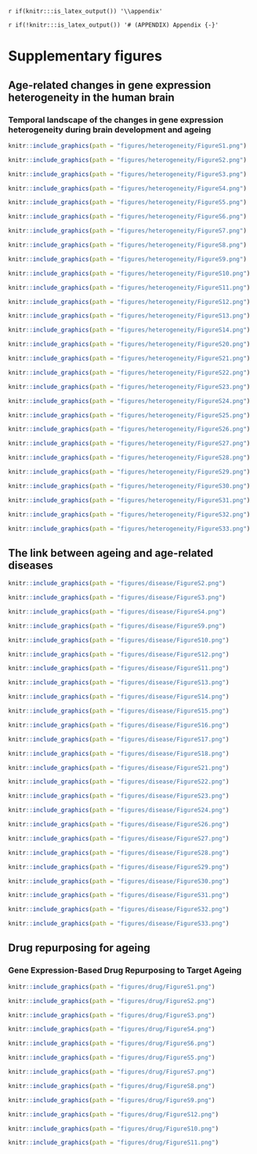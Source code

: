 `r if(knitr:::is_latex_output()) '\\appendix'`

`r if(!knitr:::is_latex_output()) '# (APPENDIX) Appendix {-}'` 

# Supplementary figures

## Age-related changes in gene expression heterogeneity in the human brain

### Temporal landscape of the changes in gene expression heterogeneity during brain development and ageing

```r
knitr::include_graphics(path = "figures/heterogeneity/FigureS1.png")
```

```r
knitr::include_graphics(path = "figures/heterogeneity/FigureS2.png")
```

```r
knitr::include_graphics(path = "figures/heterogeneity/FigureS3.png")
```

```r
knitr::include_graphics(path = "figures/heterogeneity/FigureS4.png")
```

```r
knitr::include_graphics(path = "figures/heterogeneity/FigureS5.png")
```

```r
knitr::include_graphics(path = "figures/heterogeneity/FigureS6.png")
```

```r
knitr::include_graphics(path = "figures/heterogeneity/FigureS7.png")
```

```r
knitr::include_graphics(path = "figures/heterogeneity/FigureS8.png")
```

```r
knitr::include_graphics(path = "figures/heterogeneity/FigureS9.png")
```

```r
knitr::include_graphics(path = "figures/heterogeneity/FigureS10.png")
```


```r
knitr::include_graphics(path = "figures/heterogeneity/FigureS11.png")
```

```r
knitr::include_graphics(path = "figures/heterogeneity/FigureS12.png")
```

```r
knitr::include_graphics(path = "figures/heterogeneity/FigureS13.png")
```

```r
knitr::include_graphics(path = "figures/heterogeneity/FigureS14.png")
```

<!-- ```{r hetFigS15,out.width = '100%', fig.cap=c("A heatmap of the normalized enrichment scores for KEGG pathways that are significantly associated with consistent heterogeneity in ageing (rows) and datasets (columns). Datasets also include a new column, named Median, which includes, for each gene, the median of the changes in heterogeneity across datasets. The color represents normalized enrichment scores; red: positive, blue: negative and the darkness specifies how strong the association is."), fig.scap="A heatmap of the normalized enrichment scores for KEGG pathways that are significantly associated with consistent heterogeneity in ageing and datasets."} -->
<!-- knitr::include_graphics(path = "figures/heterogeneity/FigureS15.png") -->
<!-- ``` -->

<!-- ```{r hetFigS16,out.width = '80%', fig.cap=c("The same as Figure S15 but for Gene Ontology Biological Process categories."), fig.scap="A heatmap of the normalized enrichment scores for Gene Ontology Biological Process categories that are significantly associated with consistent heterogeneity in ageing and datasets."} -->
<!-- knitr::include_graphics(path = "figures/heterogeneity/FigureS16.png") -->
<!-- ``` -->

<!-- ```{r hetFigS17,out.width = '100%', fig.cap=c("The same as Figure S15 but for Gene Ontology Molecular Function categories."), fig.scap="A heatmap of the normalized enrichment scores for Gene Ontology Molecular Function categories that are significantly associated with consistent heterogeneity in ageing and datasets."} -->
<!-- knitr::include_graphics(path = "figures/heterogeneity/FigureS17.png") -->
<!-- ``` -->

<!-- ```{r hetFigS18,out.width = '80%', fig.cap=c("The same as Figure S15 but for Gene Ontology Cellular Component categories."), fig.scap="A heatmap of the normalized enrichment scores for Gene Ontology Cellular Component categories that are significantly associated with consistent heterogeneity in ageing and datasets."} -->
<!-- knitr::include_graphics(path = "figures/heterogeneity/FigureS18.png") -->
<!-- ``` -->

<!-- ```{r hetFigS19,out.width = '100%', fig.cap=c("The same as Figure S15 but for Reactome pathways."), fig.scap="A heatmap of the normalized enrichment scores for Reactome pathways that are significantly associated with consistent heterogeneity in ageing and datasets."} -->
<!-- knitr::include_graphics(path = "figures/heterogeneity/FigureS19.png") -->
<!-- ``` -->

```r
knitr::include_graphics(path = "figures/heterogeneity/FigureS20.png")
```

```r
knitr::include_graphics(path = "figures/heterogeneity/FigureS21.png")
```

```r
knitr::include_graphics(path = "figures/heterogeneity/FigureS22.png")
```

```r
knitr::include_graphics(path = "figures/heterogeneity/FigureS23.png")
```

```r
knitr::include_graphics(path = "figures/heterogeneity/FigureS24.png")
```

```r
knitr::include_graphics(path = "figures/heterogeneity/FigureS25.png")
```

```r
knitr::include_graphics(path = "figures/heterogeneity/FigureS26.png")
```

```r
knitr::include_graphics(path = "figures/heterogeneity/FigureS27.png")
```

```r
knitr::include_graphics(path = "figures/heterogeneity/FigureS28.png")
```

```r
knitr::include_graphics(path = "figures/heterogeneity/FigureS29.png")
```

```r
knitr::include_graphics(path = "figures/heterogeneity/FigureS30.png")
```

```r
knitr::include_graphics(path = "figures/heterogeneity/FigureS31.png")
```


```r
knitr::include_graphics(path = "figures/heterogeneity/FigureS32.png")
```

```r
knitr::include_graphics(path = "figures/heterogeneity/FigureS33.png")
```
\newpage

## The link between ageing and age-related diseases

```r
knitr::include_graphics(path = "figures/disease/FigureS2.png")
```

```r
knitr::include_graphics(path = "figures/disease/FigureS3.png")
```

```r
knitr::include_graphics(path = "figures/disease/FigureS4.png")
```

```r
knitr::include_graphics(path = "figures/disease/FigureS9.png")
```

```r
knitr::include_graphics(path = "figures/disease/FigureS10.png")
```

```r
knitr::include_graphics(path = "figures/disease/FigureS12.png")
```

```r
knitr::include_graphics(path = "figures/disease/FigureS11.png")
```

```r
knitr::include_graphics(path = "figures/disease/FigureS13.png")
```

```r
knitr::include_graphics(path = "figures/disease/FigureS14.png")
```

```r
knitr::include_graphics(path = "figures/disease/FigureS15.png")
```

```r
knitr::include_graphics(path = "figures/disease/FigureS16.png")
```

```r
knitr::include_graphics(path = "figures/disease/FigureS17.png")
```

```r
knitr::include_graphics(path = "figures/disease/FigureS18.png")
```

```r
knitr::include_graphics(path = "figures/disease/FigureS21.png")
```

```r
knitr::include_graphics(path = "figures/disease/FigureS22.png")
```

```r
knitr::include_graphics(path = "figures/disease/FigureS23.png")
```

```r
knitr::include_graphics(path = "figures/disease/FigureS24.png")
```


```r
knitr::include_graphics(path = "figures/disease/FigureS26.png")
```

```r
knitr::include_graphics(path = "figures/disease/FigureS27.png")
```

```r
knitr::include_graphics(path = "figures/disease/FigureS28.png")
```

```r
knitr::include_graphics(path = "figures/disease/FigureS29.png")
```

```r
knitr::include_graphics(path = "figures/disease/FigureS30.png")
```

```r
knitr::include_graphics(path = "figures/disease/FigureS31.png")
```

```r
knitr::include_graphics(path = "figures/disease/FigureS32.png")
```

```r
knitr::include_graphics(path = "figures/disease/FigureS33.png")
```

\newpage
## Drug repurposing for ageing

### Gene Expression-Based Drug Repurposing to Target Ageing

```r
knitr::include_graphics(path = "figures/drug/FigureS1.png")
```

```r
knitr::include_graphics(path = "figures/drug/FigureS2.png")
```

```r
knitr::include_graphics(path = "figures/drug/FigureS3.png")
```

```r
knitr::include_graphics(path = "figures/drug/FigureS4.png")
```

```r
knitr::include_graphics(path = "figures/drug/FigureS6.png")
```

```r
knitr::include_graphics(path = "figures/drug/FigureS5.png")
```

```r
knitr::include_graphics(path = "figures/drug/FigureS7.png")
```

```r
knitr::include_graphics(path = "figures/drug/FigureS8.png")
```

```r
knitr::include_graphics(path = "figures/drug/FigureS9.png")
```

```r
knitr::include_graphics(path = "figures/drug/FigureS12.png")
```

```r
knitr::include_graphics(path = "figures/drug/FigureS10.png")
```

```r
knitr::include_graphics(path = "figures/drug/FigureS11.png")
```
